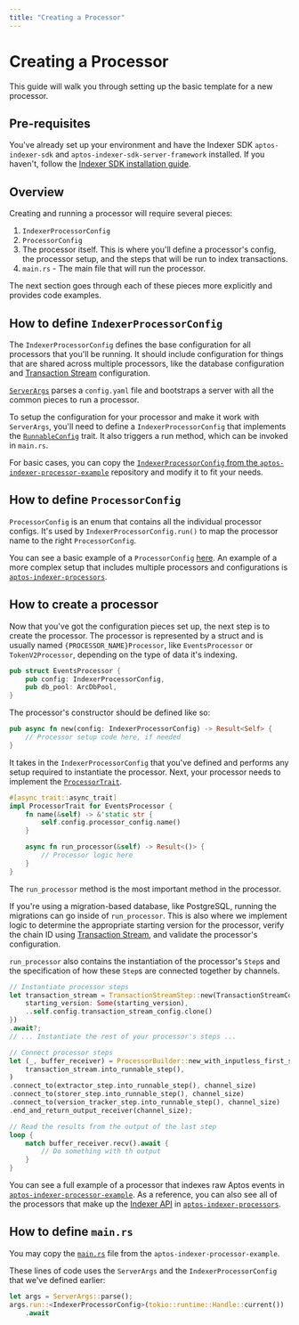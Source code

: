 ```yaml
---
title: "Creating a Processor"
---
```


# Creating a Processor

This guide will walk you through setting up the basic template for a new processor.

## Pre-requisites
You've already set up your environment and have the Indexer SDK `aptos-indexer-sdk` and `aptos-indexer-sdk-server-framework` installed. 
If you haven't, follow the [Indexer SDK installation guide](./setup.mdx).

## Overview
Creating and running a processor will require several pieces: 
1. `IndexerProcessorConfig`
2. `ProcessorConfig`
3. The processor itself. This is where you'll define a processor's config, the processor setup, and the steps that will be run to index transactions. 
4. `main.rs` - The main file that will run the processor.

The next section goes through each of these pieces more explicitly and provides code examples. 

## How to define `IndexerProcessorConfig`
The `IndexerProcessorConfig` defines the base configuration for all processors that you'll be running.
It should include configuration for things that are shared across multiple processors, like the database configuration and [Transaction Stream](../../txn-stream.mdx) configuration.

[`ServerArgs`](https://github.com/aptos-labs/aptos-indexer-processor-sdk/blob/main/aptos-indexer-processors-sdk/sdk-server-framework/src/lib.rs#L26) parses a `config.yaml` file and bootstraps a server with all the common pieces to run a processor.

To setup the configuration for your processor and make it work with `ServerArgs`, you'll need to define a `IndexerProcessorConfig` that implements the [`RunnableConfig`](https://github.com/aptos-labs/aptos-indexer-processor-sdk/blob/main/aptos-indexer-processors-sdk/sdk-server-framework/src/lib.rs#L102) trait.
It also triggers a run method, which can be invoked in `main.rs`.

For basic cases, you can copy the [`IndexerProcessorConfig` from the `aptos-indexer-processor-example`](https://github.com/aptos-labs/aptos-indexer-processor-example/blob/main/aptos-indexer-processor-example/src/config/indexer_processor_config.rs) repository and modify it to fit your needs.

## How to define `ProcessorConfig`
`ProcessorConfig` is an enum that contains all the individual processor configs.
It's used by `IndexerProcessorConfig.run()` to map the processor name to the right `ProcessorConfig`. 

You can see a basic example of a `ProcessorConfig` [here](https://github.com/aptos-labs/aptos-indexer-processor-example/blob/main/aptos-indexer-processor-example/src/config/processor_config.rs). 
An example of a more complex setup that includes multiple processors and configurations is [`aptos-indexer-processors`](https://github.com/aptos-labs/aptos-indexer-processors/blob/main/rust/sdk-processor/src/config/processor_config.rs#L84).

## How to create a processor
Now that you've got the configuration pieces set up, the next step is to create the processor. 
The processor is represented by a struct and is usually named `{PROCESSOR_NAME}Processor`, like `EventsProcessor` or `TokenV2Processor`, depending on the type of data it's indexing.
```rust
pub struct EventsProcessor {
    pub config: IndexerProcessorConfig,
    pub db_pool: ArcDbPool,
}
```
The processor's constructor should be defined like so:
```rust
pub async fn new(config: IndexerProcessorConfig) -> Result<Self> {
    // Processor setup code here, if needed
}
```
It takes in the `IndexerProcessorConfig` that you've defined and performs any setup required to instantiate the processor. 
Next, your processor needs to implement the [`ProcessorTrait`](https://github.com/aptos-labs/aptos-indexer-processor-sdk/blob/a56b641a6aaca60092fcc9bbd98252f3cd703299/aptos-indexer-processors-sdk/sdk/src/traits/processor_trait.rs#L4).
```rust
#[async_trait::async_trait]
impl ProcessorTrait for EventsProcessor {
    fn name(&self) -> &'static str {
        self.config.processor_config.name()
    }

    async fn run_processor(&self) -> Result<()> {
        // Processor logic here
    }
}
```
The `run_processor` method is the most important method in the processor. 

If you're using a migration-based database, like PostgreSQL, running the migrations can go inside of `run_processor`.
This is also where we implement logic to determine the appropriate starting version for the processor, verify the chain ID using [Transaction Stream](../../txn-stream.mdx), and validate the processor's configuration. 

`run_processor` also contains the instantiation of the processor's `Step`s and the specification of how these `Step`s are connected together by channels.

```rust
// Instantiate processor steps
let transaction_stream = TransactionStreamStep::new(TransactionStreamConfig {
    starting_version: Some(starting_version),
    ..self.config.transaction_stream_config.clone()
})
.await?;
// ... Instantiate the rest of your processor's steps ...

// Connect processor steps
let (_, buffer_receiver) = ProcessorBuilder::new_with_inputless_first_step(
    transaction_stream.into_runnable_step(),
)
.connect_to(extractor_step.into_runnable_step(), channel_size)
.connect_to(storer_step.into_runnable_step(), channel_size)
.connect_to(version_tracker_step.into_runnable_step(), channel_size)
.end_and_return_output_receiver(channel_size);

// Read the results from the output of the last step
loop {
    match buffer_receiver.recv().await {
        // Do something with th output
    }
}
```

You can see a full example of a processor that indexes raw Aptos events in [`aptos-indexer-processor-example`](https://github.com/aptos-labs/aptos-indexer-processors/blob/main/rust/sdk-processor/src/processors/events_processor.rs). 
As a reference, you can also see all of the processors that make up the [Indexer API](../../aptos-hosted.mdx) in [`aptos-indexer-processors`](https://github.com/aptos-labs/aptos-indexer-processors/tree/main/rust/sdk-processor/src/processors).

## How to define `main.rs`
You may copy the [`main.rs`](https://github.com/aptos-labs/aptos-indexer-processor-example/blob/main/aptos-indexer-processor-example/src/main.rs) file from the `aptos-indexer-processor-example`. 

These lines of code uses the `ServerArgs` and the `IndexerProcessorConfig` that we've defined earlier: 
```rust
let args = ServerArgs::parse();
args.run::<IndexerProcessorConfig>(tokio::runtime::Handle::current())
    .await
```          